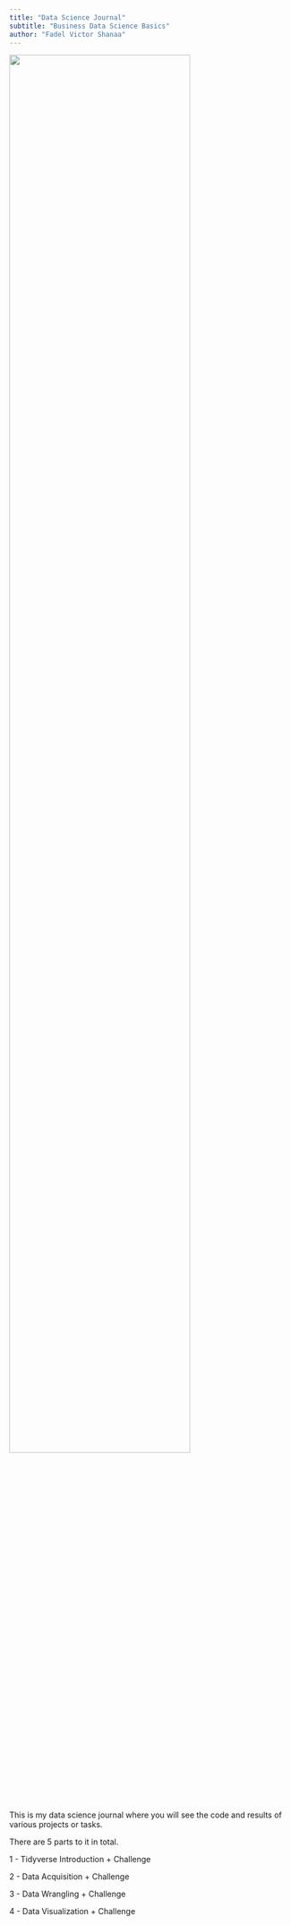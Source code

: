```yaml
---
title: "Data Science Journal"
subtitle: "Business Data Science Basics"
author: "Fadel Victor Shanaa"
---
```


![](assets/logo/TIE_logo.svg){width=80% fig-align="center"}

This is my data science journal where you will see the code and results of various projects or tasks.

There are 5 parts to it in total.

1 - Tidyverse Introduction + Challenge

2 - Data Acquisition + Challenge

3 - Data Wrangling + Challenge

4 - Data Visualization + Challenge